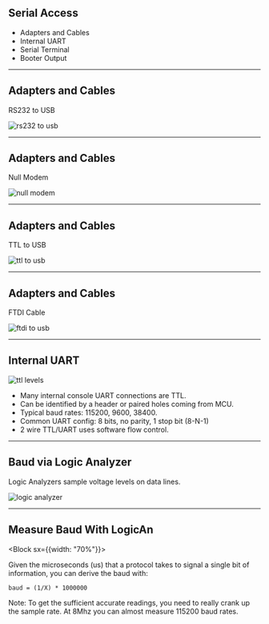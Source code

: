 
## Serial Access

- Adapters and Cables
- Internal UART
- Serial Terminal
- Booter Output

---

## Adapters and Cables

RS232 to USB

![rs232 to usb](./assets/rs232-to-usb.jfif)

---

## Adapters and Cables

Null Modem

![null modem](./assets/null-modem.jpg)

---

## Adapters and Cables

TTL to USB

![ttl to usb](./assets/ttl-to-usb.jfif)

---

## Adapters and Cables

FTDI Cable

![ftdi to usb](./assets/ftdi-cable.jfif)

---

## Internal UART

![ttl levels](./assets/ttl-levels.png)

- Many internal console UART connections are TTL.
- Can be identified by a header or paired holes coming from MCU.
- Typical baud rates: 115200, 9600, 38400.
- Common UART config: 8 bits, no parity, 1 stop bit (8-N-1)
- 2 wire TTL/UART uses software flow control.

---

## Baud via Logic Analyzer

Logic Analyzers sample voltage levels on data lines.

![logic analyzer](./assets/usb-24mhz-logic-analyzer.jpg)

---

## Measure Baud With LogicAn

<Block sx={{width: "70%"}}>

Given the microseconds (us) that a protocol takes to signal a single bit
of information, you can derive the baud with: 

`baud = (1/X) * 1000000`

Note: To get the sufficient accurate readings, you need to really crank up
the sample rate. At 8Mhz you can almost measure 115200 baud rates.

</Block>